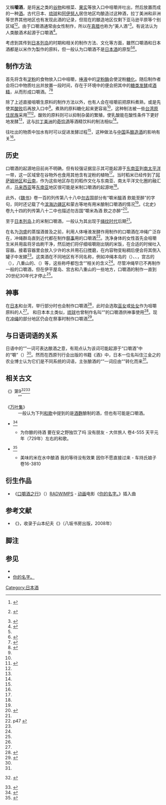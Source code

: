 {{jp|c='''口嚼酒'''|j=口噛み酒|hg=くちかみざけ|lead=yes}}又稱'''嚼酒'''，是将[[稻|米]]之类的[[谷物|谷物]]和根菜、[[坚果|果实]]等放入口中咀嚼并吐出，然后放置而成的一种[[酒|酒]]。古代日本、[[琉球|琉球]]和[[阿伊努人|阿伊努人]]居住地区均酿造过这种酒，拉丁美洲和非洲等世界其他地区也有发现此酒的记录，但现在的酿造地区仅剩下亚马逊平原等个别区域<ref>{{lang|ja|[http://www.kirin.co.jp/csv/food-life/know/activity/ferment/sake/column_04.html 石毛直道の発酵コラム第4回酒] キリン食生活文化研究所}} {{ja}}</ref><ref>{{lang|ja|[https://www.jstage.jst.go.jp/article/jbrewsocjapan1988/97/9/97_9_629/_pdf アフリカの酒] 安渓貴子、醸協、2002}} {{ja}}</ref>。由于口嚼酒通常由女性制作，所以在[[真腊|真腊]]也称为“美人酒”<ref name="kato">{{Cite book|author=加藤百一|script-title=ja:日本の酒5000年|publisher=技報堂出版|date=1987-02-25|edition=1版1刷|id=ISBN 4-7655-4212-2|pages=13-19|language=ja}}</ref>。有说法认为人类酿酒术起源于口嚼酒<ref name="tonoike">{{Cite book|editor=外池良三|script-title=ja:世界の酒日本の酒ものしり辞典|publisher=東京堂出版|date=2005-08-15|edition=初版|id=ISBN 4-490-10671-8|pages=69|language=ja}}</ref>。

考虑到其传到[[日本列島|日本列岛]]的时期和相关的制作方法、文化等方面，雖然口嚼酒和日本酒都是以米作为製作的原料，但一般认为口嚼酒不是[[日本酒|日本酒]]的原型<ref name="kato" /><ref>{{Cite web|url=http://www.gekkeikan.co.jp/enjoy/encyclopedia/00095.html|script-title=ja:口噛み酒 お酒の事典 月桂冠|author=月桂冠|year=<!-- 初出年不明 -->|accessdate=2008-03-30|archiveurl=https://web.archive.org/web/20111108181900/http://www.gekkeikan.co.jp/enjoy/encyclopedia/00095.html|archivedate=2011-11-08|language=ja|dead-url=no}}</ref>。

== 制作方法 ==
首先将含有[[淀粉|淀粉]]的食物放入口中咀嚼，[[唾液|唾液]]中的[[淀粉酶|淀粉酶]]会使淀粉[[淀粉糖化|糖化]]。随后制作者会将口中物质吐出并放置一段时间，存在于环境中的{{tsl|ja|野生酵母}}便会把其中的[[糖类|糖类]][[发酵|发酵]]成[[酒精|酒精]]，从而形成口嚼酒。<ref>{{cite web|last1=友田|first1=晶子|script-title=ja:『君の名は。』で話題の「口噛み酒」ってどんな酒？|url=https://allabout.co.jp/gm/gc/465153/|website=All About|accessdate=2016-11-02|archiveurl=https://web.archive.org/web/20161014151313/https://allabout.co.jp/gm/gc/465153/|archivedate=2016-10-14|language=ja|quote={{lang|ja|古代の文献「大隅国風土記」（713年以降）の中に、大隅国（現在の鹿児島県東部）では、村中の男女が水と生米を噛んでは吐き出し容器に入れ、一晩以上置いて酒にしていたと記されています。これを当時から「口噛みの酒」と呼んでいました。}}|dead-url=no}}</ref><ref>{{cite news|last1=赤岩|first1=明|script-title=ja:口噛み酒は、なぜ処女が噛んだ米で作るのか？|url=http://news.allabout.co.jp/articles/d/86592/|accessdate=2016-11-02|publisher=All About|date=2015-08-19|archiveurl=https://web.archive.org/web/20161102165618/http://news.allabout.co.jp/articles/d/86592/|archivedate=2016-11-02|language=ja|quote={{lang|ja|口噛み酒は、米、イモ、トウモロコシなどの穀類を口の中で噛むと、穀類のデンプン質が唾液中のアミラーゼで分解されて糖質となり、それを吐き出し溜めておくと、自然の酵母が働いて発酵し出来たものです。}}|dead-url=no}}</ref>

除了上述直接咀嚼生原料的制作方法以外，也有人会在咀嚼前把原料煮熟，或是先使其[[酸败|酸败]]后再放入口中<ref name="kato" />。煮熟的原料糖化起来更容易<ref name="kato" />，这种制法被一些[[台湾原住民族|台湾原住民族]]采用<ref>{{cite journal | author = 凌純聲 | title = 中國及東亞的嚼酒文化 | journal = 中央研究院民族學研究所集刊 | volume = 4 | pages = 1–30 | year = 1957 | url = http://c.ianthro.tw/401109 | deadurl = yes | archiveurl = https://web.archive.org/web/20161105161251/http://c.ianthro.tw/401109 | archivedate = 2016-11-05 | access-date = 2016-11-05 }}</ref><ref name="kato" />。酸败的原料则可以抑制杂菌的繁殖，使乳酸能在酸性条件下更好地发酵<ref name="kato" />，这与[[拉丁美洲|拉丁美洲]]的[[奇恰酒|奇恰酒]]等酒精饮料的制法相似<ref name="kato" />。

往吐出的物质中加水有时可以促进发酵过程<ref name="kato" />，这种做法与[[中國|中国]]系[[釀造酒|酿造酒]]的影响有关<ref name="kato" />。

== 历史 ==
口嚼酒的起源地目前尚不明确，但有较强证据显示其可能起源于[[东南亚|东南亚]]到[[南太平洋|南太平洋]]一带，这一区域曾在谷物外也食用其他含有淀粉的植物<ref name="kato" />。当时稻米已经传到了[[阿萨姆邦|阿萨姆地区]]和[[云南省|云南]]，作为这些地区存在的稻作文化与东南亚、南太平洋文化圈的融汇点，[[马来西亚|马来西亚]]等[[东南亚|东南亚]]地区很可能是米制口嚼酒的起源地<ref name="kato" />。

此外，《[[魏书|魏书]]》卷一百的列传第八十八中[[勿吉|勿吉]]国部分有“嚼米醞酒 飲能至醉”的字句，同时还记载了今[[滨海边疆区|滨海边疆区]]和蒙古等地有用米酿制口嚼酒的情况<ref name="kato" />。《北史》卷九十四的列传第八十二中也描述勿吉国“嚼米為酒 飲之亦醉”<ref name="李延壽2015">{{cite book|author=李延壽|title=北史|url=https://books.google.com/books?id=yxJoCgAAQBAJ&pg=PT1323|accessdate=2016-11-03|date=2015-08-22|publisher=朔雪寒|language=zh-hant|page=1323|id=GGKEY:0PFQLSS3L57}}</ref>。

至于[[日本列島|日本列岛]]上的米制口嚼酒，一般认为其出现于[[繩紋時代|绳纹时代]]后期<ref name="kato" />。

在名为[[泡盛|泡盛]]的蒸馏酒普及之前，利用人体唾液发酵作用制作的口嚼酒在冲绳广泛存在，冲绳群岛直到近代都在制作[[祭_(日本)|祭事]]用的口嚼酒<ref name="nanzan">[http://depts.nanzan-u.ac.jp/ugrad/JINBUN/Jinruibunka/depinfo/item/FWReport_2011_Yoshida.pdf {{lang|ja|2011年度南山大学人文学部人類文化学科フィールドワーク（文化人類学）I1・II2調査報告書}}] {{Wayback|url=http://depts.nanzan-u.ac.jp/ugrad/JINBUN/Jinruibunka/depinfo/item/FWReport_2011_Yoshida.pdf |date=20161101103043 }} p47 {{ja}}</ref>。洗净身体的女性首先会咀嚼生米并用盐将牙齿刷干净，然后她们将仔细咀嚼刚出锅的米饭，在合适的时候吐入容器。接着容器里会放入少许的水并用石臼搅磨，在内容物变粘稠后便会将其倒入罐子中发酵<ref name="nanzan" />。这类酒在不同地区有不同名称，例如冲绳本岛的{{jp|j=ウンサク|rm=Unsaku|help=no}}（{{jp|j=ウンシャク|rm=Unshaku|help=no}}）、{{jp|j=ミキ|rm=Miki|help=no}}、{{jp|j=ミチ|rm=Michi|help=no}}，宫古的{{jp|j=ミキ|rm=Miki|help=no}}（{{jp|j=ンキイ|rm=Nkii|help=no}}），八重山的{{jp|j=ミシャグ|rm=Mishagu|help=no}}、{{jp|j=ミシュ|rm=Mishu|help=no}}（{{jp|j=ミス|rm=Misu|help=no}}）等，这些称呼都包含“{{tsl|ja|神酒}}”相关的含义<ref name="nanzan" />。尽管冲绳早已不再制作一般的口嚼酒，但在伊平屋岛、宫古和八重山的一些地方，口嚼酒的制作一直到20世纪30年代才停止<ref name="nanzan" />。

== 神事 ==
在[[日本|日本]]和台湾，举行部分{{tsl|ja|神事}}时也会制作口嚼酒<ref name="kato" />，此时会选取[[巫女|巫女]]或[[处女|处女]]作为咀嚼原料的人<ref name="kato" />。<!-- {{subst:Fact/auto|中国把这称为“ミキ”，写作“米寄”}}。-->和日本本土类似，[[琉球_(消歧义)|琉球]]也曾制作名叫“{{lang|ja|ウンシャク酒}}”的口嚼酒供神事使用<ref>{{cite web|last1=萩尾|first1=俊章|script-title=ja:沖縄における神酒と泡盛の諸相|url=http://www.museums.pref.okinawa.jp/museum/issue/bulletin/image/kiyou18/18-1.pdf|website={{lang|ja|沖縄県立博物館}}|accessdate=2016-11-02|archiveurl=https://web.archive.org/web/20161102171652/http://www.museums.pref.okinawa.jp/museum/issue/bulletin/image/kiyou18/18-1.pdf|archivedate=2016-11-02|language=ja|date=1992|dead-url=yes}}</ref>。现在[[沖繩縣|冲绳]]的部分地区仍会在祭事时制作口嚼酒<ref>{{cite journal|last1=石川|first1=信夫|script-title=ja:沖縄の麹黒酢 (もろみ酸)|journal={{lang|ja|日本醸造協会誌}}|date=2000|volume=95|issue=7|pages=520–525|doi=10.6013/jbrewsocjapan1988.95.520|url=https://www.jstage.jst.go.jp/article/jbrewsocjapan1988/95/7/95_7_520/_pdf|accessdate=2016-11-02|language=ja|format=PDF|issn=0914-7314|quote={{lang|ja|余談になるが，これ又日本列島最南端の島（無論沖縄県南端）の波照間島（はてるまじま）では，最近まで口噛み酒が造られていた。主に豊年祭の神事に使用されるものである}}|archive-date=2016-11-03|archive-url=https://web.archive.org/web/20161103235223/https://www.jstage.jst.go.jp/article/jbrewsocjapan1988/95/7/95_7_520/_pdf|dead-url=no}}</ref>。

== 与日语词语的关系 ==
日语中的“{{lang|ja|{{ruby-ja|醸|かも}}す}}”一词可表达酿酒之意，有观点认为该词可能起源于“口嚼酒”中的“嚼”（{{lang|ja|{{ruby-ja|噛|か}}む}}）<ref name="tonoike" />。然而在西原刊行会出版的书籍《酒》中，日本一位名叫住江金之的农业博士认为它们是不同系统的词语，主张酿酒的“{{lang|ja|醸す}}”一词应由“{{lang|ja|かびす}}”转化而来<ref name="tonoike" />。

== 相关古文 ==
; 《{{tsl|ja|塵袋|尘袋}}》第9<ref>{{lang|ja|[{{NDLDC|2596437/12}} 塵袋9巻12ページ] 国立国会図書館デジタル化資料}} {{ja}}</ref><ref>[http://homepage2.nifty.com/toka3aki/geography/fudoits8.html {{lang|ja|国土としての始原史～風土記逸文}}]{{dead link|date=2017年12月 |bot=InternetArchiveBot |fix-attempted=yes }} {{ja}}</ref>
: “{{lang|ja|[[大隅國|大隅ノ國]]ニハ、一家ニ水ト米トヲマウケテ、村ニツゲメグラセバ、男女一所ニアツマリテ、米ヲカミテ、サカブネニハキイレテ、チリヂリニカヘリヌ 酒ノ香ノイデクルトキ、又アツマリテ、カミテハキイレシモノドモ、コレヲノム。名ヅケテクチカミノ酒ト云フト云云、風土記ニ見エタリ}}”

; 《[[萬葉集|万叶集]]》 
: 一般认为下列[[和歌|和歌]]中提到的是[[酒麴|酒麴]]酿制的酒，但也有可能是口嚼酒。
* {{lang|ja|為君 醸之待酒 安野尔 獨哉将飲 友無二思手}}<ref>[http://etext.lib.virginia.edu/japanese/manyoshu/Man4Yos.html {{lang|ja|万葉集第四巻 相聞}}] {{Wayback|url=http://etext.lib.virginia.edu/japanese/manyoshu/Man4Yos.html |date=20101206123426 }} {{ja}}</ref>
** 为你酿的待酒 要在安之野独饮了吗 没有朋友 - 大伴旅人 卷4-555 天平元年（729年）左右的和歌。
* {{lang|ja|味飯乎 水尔醸成 吾待之 代者曽<无> 直尔之不有者}}<ref>[http://etext.lib.virginia.edu/japanese/manyoshu/Man16Yo.html {{lang|ja|万葉集第十六巻  有由縁并雜歌}}] {{Wayback|url=http://etext.lib.virginia.edu/japanese/manyoshu/Man16Yo.html |date=20110509085258 }} {{ja}}</ref>
** 美味的米在水中酿酒 我的等待没有效果 因你不愿直接过来 - 车持氏娘子 卷16-3810

== 衍生作品 ==
* 《[[你的名字。_(專輯)#收錄內容|口嚼酒之行]]》（{{lang|ja|口噛み酒トリップ}}）[[RADWIMPS|RADWIMPS]] - [[日本动画|动画]]电影《[[你的名字。|你的名字。]]》插入曲

== 参考文献 ==
* 《{{lang|ja|口噛み酒の杯はめぐる－エクアドル・アマゾン}}》，收录于山本纪夫《{{lang|ja|増補　酒づくりの民族誌}}》（八坂书房出版，2008年）

== 脚注 ==
{{Reflist|30em}}

== 参见 ==
* {{tsl|ja|日本酒の歴史|日本酒的历史}}
* [[你的名字。|你的名字。]]

{{酒精饮料}}

[[Category:日本酒|Category:日本酒]]